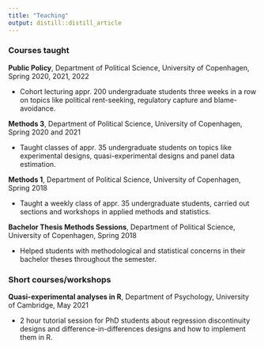 ```yaml
---
title: "Teaching"
output: distill::distill_article
---
```


### Courses taught

__Public Policy__, Department of Political Science, University of Copenhagen, Spring 2020, 2021, 2022

* Cohort lecturing appr. 200 undergraduate students three weeks in a row on topics like political rent-seeking, regulatory capture and blame-avoidance. 

<p>

__Methods 3__, Department of Political Science, University of Copenhagen, Spring 2020 and 2021

* Taught classes of appr. 35 undergraduate students on topics like experimental designs, quasi-experimental designs and panel data estimation.

<p>

__Methods 1__, Department of Political Science, University of Copenhagen, Spring 2018

* Taught a weekly class of appr. 35 undergraduate students, carried out sections and workshops in applied methods and statistics.

<p>

__Bachelor Thesis Methods Sessions__, Department of Political Science, University of Copenhagen, Spring 2018

* Helped students with methodological and statistical concerns in their bachelor theses throughout the semester.

<p>

### Short courses/workshops

__Quasi-experimental analyses in R__, Department of Psychology, University of Cambridge, May 2021

* 2 hour tutorial session for PhD students about regression discontinuity designs and difference-in-differences designs and how to implement them in R.